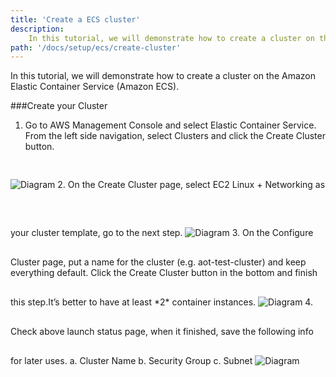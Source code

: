 ```yaml
---
title: 'Create a ECS cluster'
description:
    In this tutorial, we will demonstrate how to create a cluster on the Amazon Elastic Container Service (Amazon ECS).
path: '/docs/setup/ecs/create-cluster'
---
```



In this tutorial, we will demonstrate how to create a cluster on the Amazon Elastic Container Service (Amazon ECS).

<SectionSeparator />

###Create your Cluster

1. Go to AWS Management Console and select Elastic Container Service. From the left side navigation,
select <Link to="https://us-west-2.console.aws.amazon.com/ecs/home?region=us-west-2#/clusters">Clusters</Link> and click
the Create Cluster button.
<img src={clusterbuild1} alt="Diagram" style="margin: 30px 0;" />
2. On the Create Cluster page, select EC2 Linux + Networking as your cluster template, go to the next step.
<img src={clusterbuild2} alt="Diagram" style="margin: 30px 0;" />
3. On the Configure Cluster page, put a name for the cluster (e.g. aot-test-cluster) and keep everything default.
Click the Create Cluster button in the bottom and finish this step.It’s better to have at least *2* container instances.
<img src={clusterbuild3} alt="Diagram" style="margin: 30px 0;" />
4. Check above launch status page, when it finished, save the following info for later uses.
    a. Cluster Name
    b. Security Group
    c. Subnet
<img src={clusterbuild4} alt="Diagram" style="margin: 30px 0;" />

